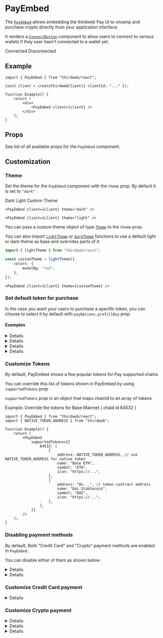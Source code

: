 
# PayEmbed

The [`PayEmbed`](/references/typescript/v5/PayEmbed) allows embedding the thirdweb Pay UI to onramp and purchase crypto directly from your application interface.

It renders a [`ConnectButton`](/typescript/v5/react/components/ConnectButton) component to allow users to connect to various wallets if they user hasn't connected to a wallet yet.

<Tabs defaultValue="tab-1">
	<TabsList>
		<TabsTrigger value="tab-1"> Connected </TabsTrigger>
		<TabsTrigger value="tab-2"> Disconnected </TabsTrigger>
	</TabsList>
	<TabsContent value="tab-1">
		<DocImage src={payEmbedImage} />
	</TabsContent>
	<TabsContent value="tab-2">
		<DocImage src={payEmbedDisconnectedImage} />
	</TabsContent>
</Tabs>

## Example

```tsx
import { PayEmbed } from "thirdweb/react";

const client = createThirdwebClient({ clientId: "..." });

function Example() {
	return (
		<div>
			<PayEmbed client={client} />
		</div>
	);
}
```

## Props

See list of all available props for the `PayEmbed` component.

<ArticleIconCard
	title="PayEmbedProps"
	icon={ComponentIcon}
	href="/references/typescript/v5/PayEmbedProps"
/>

<div className="h-16" />

## Customization

### Theme

Set the theme for the `PayEmbed` component with the `theme` prop. By default it is set to `"dark"`

<Tabs defaultValue="tab-1">
	<TabsList>
		<TabsTrigger value="tab-1"> Dark </TabsTrigger>
		<TabsTrigger value="tab-2"> Light </TabsTrigger>
		<TabsTrigger value="tab-3"> Custom Theme </TabsTrigger>
	</TabsList>
	<TabsContent value="tab-1">

```tsx
<PayEmbed client={client} theme="dark" />
```

<DocImage src={payEmbedImage} />

</TabsContent>

<TabsContent value="tab-2">

```tsx
<PayEmbed client={client} theme="light" />
```

<DocImage src={payEmbedLightImage} />

</TabsContent>

<TabsContent value="tab-3">

You can pass a custom theme object of type [`Theme`](/references/typescript/v5/Theme) to the `theme` prop.

You can also import [`lightTheme`](/references/typescript/v5/lightTheme)
or [`darkTheme`](/references/typescript/v5/darkTheme)
functions to use a default light or dark theme as base and overrides parts of it.

```ts
import { lightTheme } from "thirdweb/react";

const customTheme = lightTheme({
	colors: {
		modalBg: "red",
	},
});
```

```tsx
<PayEmbed client={client} theme={customTheme} />
```

</TabsContent>

</Tabs>

### Set default token for purchase

In the case you want your users to purchase a specific token, you can choose to select it by default with `payOptions.prefillBuy` prop

#### Examples

<Details summary="Set an ERC-20 token" >

Example: Set USDC on polygon as default token for purchase

```tsx
import { polygon } from "thirdweb/chains";

<PayEmbed
	client={client}
	payOptions={{
		prefillBuy: {
			token: {
				address: "0x3c499c542cEF5E3811e1192ce70d8cC03d5c3359",
				name: "USD Coin",
				symbol: "USDC",
				icon: "...", // optional
			},
			chain: polygon,
		},
	}}
/>;
```

</Details>

<Details summary="Set a Native Token" >

You can leave out the `token` field to set a native token as default token for purchase and simply set the `chain` field.

Example: Set Base mainnet native token as default token for purchase

```tsx
import { base } from "thirdweb/chains";

<PayEmbed
	client={client}
	payOptions={{
		prefillBuy: {
			chain: base,
		},
	}}
/>;
```

</Details>

<Details summary="Set a default token amount" >

By default, No buy amount is set. You can suggest a default buy amount by setting the `amount` field.

Example: Set 0.1 Base ETH (native token) by default

```tsx
import { base } from "thirdweb/chains";

<PayEmbed
	client={client}
	payOptions={{
		prefillBuy: {
			chain: base,
			amount: "0.1", // suggest 0.1 Base
		},
	}}
/>;
```

</Details>

<Details summary="Disable Ediiting token / amount / chain" >

You can disable editing of token, amount and / or chain by setting the `allowEdits` field.

```tsx
import { base } from "thirdweb/chains";

<PayEmbed
	client={client}
	payOptions={{
		prefillBuy: {
			chain: base,
		},
		allowEdits: {
			amount: true, // allow editing buy amount
			token: false, // disable selecting buy token
			chain: false, // disable selecting buy chain
		},
	}}
/>;
```

</Details>

### Customize Tokens

By default, PayEmbed shows a few popular tokens for Pay supported chains

You can override this list of tokens shown in PayEmbed by using `supportedTokens` prop

`supportedTokens` prop is an object that maps chainId to an array of tokens

Example: Override the tokens for Base Mainnet ( chaid id 84532 )

```tsx
import { PayEmbed } from "thirdweb/react";
import { NATIVE_TOKEN_ADDRESS } from "thirdweb";

function Example() {
	return (
		<PayEmbed
			supportedTokens={{
				84532: [
					{
						address: NATIVE_TOKEN_ADDRESS, // use NATIVE_TOKEN_ADDRESS for native token
						name: "Base ETH",
						symbol: "ETH",
						icon: "https://...",
					},
					{
						address: "0x...", // token contract address
						name: "Dai Stablecoin",
						symbol: "DAI",
						icon: "https://...",
					},
				],
			}}
		/>
	);
}
```

### Disabling payment methods

By default, Both "Credit Card" and "Crypto" payment methods are enabled in `PayEmbed`.

You can disable either of them as shown below:

<Details summary="Disable Crypto" >

```tsx
<PayEmbed
	client={client}
	payOptions={{
		buyWithCrypto: false,
	}}
/>
```

</Details>

<Details summary="Disable Credit Card" >

```tsx
<PayEmbed
	client={client}
	payOptions={{
		buyWithFiat: false,
	}}
/>
```

</Details>

### Customize Credit Card payment

<Details summary="Enable Test Mode" >

Test mode allows you to test the credit card payment flow without actually making a payment using a test card.

```tsx
<PayEmbed
	client={client}
	payOptions={{
		buyWithFiat: {
			testMode: true,
		},
	}}
/>
```

</Details>

### Customize Crypto payment

<Details summary="Set a ERC-20 token as default token for payment" >

Example: Set USDC on polygon as default token for crypto payment

```tsx
import { base } from "thirdweb/chains";

<PayEmbed
	client={client}
	payOptions={{
		buyWithCrypto: {
			prefillSource: {
				token: {
					address: "0x3c499c542cEF5E3811e1192ce70d8cC03d5c3359",
					name: "USD Coin",
					symbol: "USDC",
					icon: "...", // optional
				},
				chain: polygon,
			},
		},
	}}
/>;
```

</Details>

<Details summary="Set a Native token as default token for payment" >

Example: Set Base Mainnet native token as default source token for crypto payment

```tsx
import { base } from "thirdweb/chains";

<PayEmbed
	client={client}
	payOptions={{
		buyWithCrypto: {
			prefillSource: {
				chain: base,
			},
		},
	}}
/>;
```

</Details>

<Details summary="Set a payment token and disable token/chain selection" >

Example: Set Base Mainnet native token as default source token for crypto payment and disable selecting any other token

```tsx
import { base } from "thirdweb/chains";

<PayEmbed
	client={client}
	payOptions={{
		buyWithCrypto: {
			prefillSource: {
				chain: base,
			},
			allowEdits: {
				token: false, // disable selecting source token
				chain: false, // disable selecting source chain
			},
		},
	}}
/>;
```

</Details>
